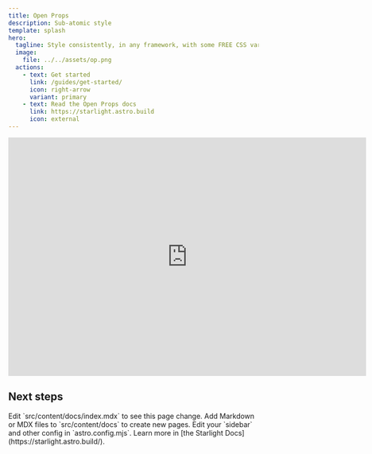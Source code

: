```yaml
---
title: Open Props
description: Sub-atomic style
template: splash
hero:
  tagline: Style consistently, in any framework, with some FREE CSS variables.
  image:
    file: ../../assets/op.png
  actions:
    - text: Get started
      link: /guides/get-started/
      icon: right-arrow
      variant: primary
    - text: Read the Open Props docs
      link: https://starlight.astro.build
      icon: external
---
```



<iframe
	width="720"
	height="480"
	style="aspect-ratio:16/9"
	src="https://www.youtube.com/embed/9VXR_qRgROE?si=Gv-Hk3bLLLQGDX3m"
	title="YouTube video player"
	frameborder="0"
	allow="accelerometer; autoplay; clipboard-write; encrypted-media; gyroscope; picture-in-picture; web-share"
	allowfullscreen
></iframe>

## Next steps

<CardGrid stagger>
	<Card title="Update content" icon="pencil">
		Edit `src/content/docs/index.mdx` to see this page change.
	</Card>
	<Card title="Add new content" icon="add-document">
		Add Markdown or MDX files to `src/content/docs` to create new pages.
	</Card>
	<Card title="Configure your site" icon="setting">
		Edit your `sidebar` and other config in `astro.config.mjs`.
	</Card>
	<Card title="Read the docs" icon="open-book">
		Learn more in [the Starlight Docs](https://starlight.astro.build/).
	</Card>
</CardGrid>

